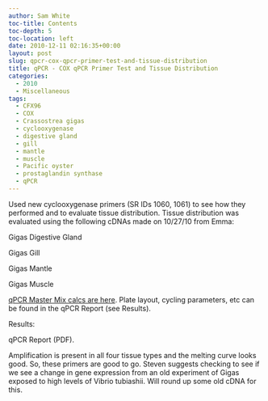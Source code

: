 ```yaml
---
author: Sam White
toc-title: Contents
toc-depth: 5
toc-location: left
date: 2010-12-11 02:16:35+00:00
layout: post
slug: qpcr-cox-qpcr-primer-test-and-tissue-distribution
title: qPCR - COX qPCR Primer Test and Tissue Distribution
categories:
  - 2010
  - Miscellaneous
tags:
  - CFX96
  - COX
  - Crassostrea gigas
  - cyclooxygenase
  - digestive gland
  - gill
  - mantle
  - muscle
  - Pacific oyster
  - prostaglandin synthase
  - qPCR
---
```


Used new cyclooxygenase primers (SR IDs 1060, 1061) to see how they performed and to evaluate tissue distribution. Tissue distribution was evaluated using the following cDNAs made on 10/27/10 from Emma:

Gigas Digestive Gland

Gigas Gill

Gigas Mantle

Gigas Muscle

[qPCR Master Mix calcs are here](https://spreadsheets.google.com/ccc?key=0AmS_90rPaQMzdE1Eb3lBQkQ2RFFRZnBKYUI5VFBENUE&hl=en&authkey=COjq-m8#gid=0). Plate layout, cycling parameters, etc can be found in the qPCR Report (see Results).

Results:

qPCR Report (PDF).

Amplification is present in all four tissue types and the melting curve looks good. So, these primers are good to go. Steven suggests checking to see if we see a change in gene expression from an old experiment of Gigas exposed to high levels of Vibrio tubiashii. Will round up some old cDNA for this.
